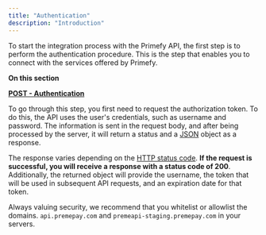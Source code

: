 ```yaml
---
title: "Authentication"
description: "Introduction"
---
```


To start the integration process with the Primefy API, the first step is to perform the authentication procedure. This is the step that enables you to connect with the services offered by Primefy.

**On this section**

[**POST - Authentication**](https://www.notion.so/POST-Authentication-0e00c292d14f4e2dbacacb11238fd4e6?pvs=21)

To go through this step, you first need to request the authorization token. To do this, the API uses the user's credentials, such as username and password. The information is sent in the request body, and after being processed by the server, it will return a status and a [JSON](https://www.json.org/json-en.html) object as a response.

The response varies depending on the [HTTP status code](https://developer.mozilla.org/en-US/docs/Web/HTTP/Status). **If the request is successful, you will receive a response with a status code of 200**. Additionally, the returned object will provide the username, the token that will be used in subsequent API requests, and an expiration date for that token.

Always valuing security, we recommend that you whitelist or allowlist the domains. `api.premepay.com` and `premeapi-staging.premepay.com` in your servers.

